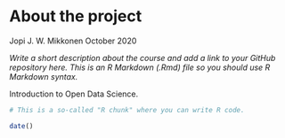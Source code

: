 
# About the project

Jopi J. W. Mikkonen
October 2020

*Write a short description about the course and add a link to your GitHub repository here. This is an R Markdown (.Rmd) file so you should use R Markdown syntax.*

Introduction to Open Data Science.

```r
# This is a so-called "R chunk" where you can write R code.

date()

```

